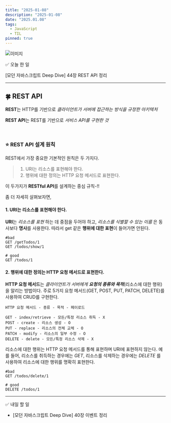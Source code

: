 ```yaml
---
title: "2025-01-08"
description: "2025-01-08"
date: "2025.01.08"
tags:
  - JavaScript
  - TIL
pinned: true
---
```


![이미지](/images/jan-8th.jpg)

✅ 오늘 한 일

[모던 자바스크립트 Deep Dive] 44장 REST API 정리

---

## 🍀 REST API

**REST**는 HTTP를 기반으로 _클라이언트가 서버에 접근하는 방식을 규정한 아키텍처_

**REST API**는 REST를 기반으로 _서비스 API를 구현한 것_

<br />

### ⭐ REST API 설계 원칙

REST에서 가장 중요한 기본적인 원칙은 두 가지다.

> 1. URI는 리소스를 표현해야 한다.
> 2. 행위에 대한 정의는 HTTP 요청 메서드로 표현한다.

이 두가지가 **RESTful API**를 설계하는 중심 규칙-!!

좀 더 자세히 살펴보자면,

#### 1. URI는 리소스를 표현해야 한다.

**URI**는 _리소스를 표현_ 하는 데 중점을 두어야 하고, _리소스를 식별할 수 있는 이름_ 은 동사보다 **명사**를 사용한다. 따라서 get 같은 **행위에 대한 표현**이 들어가면 안된다.

```
#bad
GET /getTodos/1
GET /todos/show/1

# good
GET /todos/1
```

#### 2. 행위에 대한 정의는 HTTP 요청 메서드로 표현한다.

**HTTP 요청 메서드**는 _클라이언트가 서버에게 **요청의 종류와 목적**_(리소스에 대한 행위)을 알리는 방법이다.
주로 5가지 요청 메서드(GET, POST, PUT, PATCH, DELETE)를 사용하여 CRUD를 구현한다.

```
HTTP 요청 메서드 - 종류 - 목적 - 페이로드

GET - index/retrieve - 모든/특정 리소스 취득 - X
POST - create - 리소스 생성 - O
PUT - replace - 리소스의 전체 교체 - O
PATCH - modify - 리소스의 일부 수정 - O
DELETE - delete - 모든/특정 리소스 삭제 - X
```

리소스에 대한 행위는 HTTP 요청 메서드를 통해 표현하며 URI에 표현하지 않는다. 예를 들어, 리소스를 취득하는 경우에는 _GET_, 리소스를 삭제하는 경우에는 _DELETE_ 를 사용하여 리소스에 대한 행위를 명확히 표현한다.

```
#bad
GET /todos/delete/1

# good
DELETE /todos/1
```

---

✅ 내일 할 일

- [모던 자바스크립트 Deep Dive] 40장 이벤트 정리
